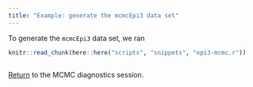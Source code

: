 ```yaml
---
title: "Example: generate the mcmcEpi3 data set"
---
```


To generate the `mcmcEpi3` data set, we ran

```r
knitr::read_chunk(here::here("scripts", "snippets", "epi3-mcmc.r"))
```

```r
```

[Return](mcmc_diagnostics.html#summary-statistics) to the MCMC diagnostics session.

